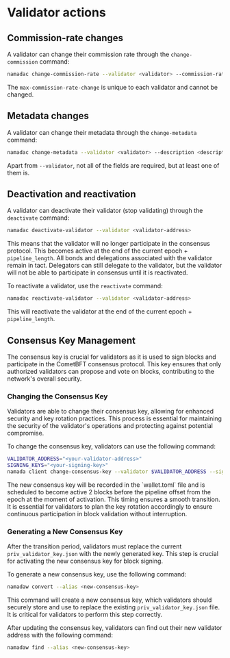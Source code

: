 
# Validator actions

## Commission-rate changes

A validator can change their commission rate through the `change-commission` command:

```bash copy
namadac change-commission-rate --validator <validator> --commission-rate <commission-rate>
```

The `max-commission-rate-change` is unique to each validator and cannot be changed.

## Metadata changes

A validator can change their metadata through the `change-metadata` command:

```bash copy
namadac change-metadata --validator <validator> --description <description> --email <email> --discord-handle <discord-handle> --website <website> --avatar <avatar>
```
Apart from `--validator`, not all of the fields are required, but at least one of them is.

## Deactivation and reactivation

A validator can deactivate their validator (stop validating) through the `deactivate` command:

```bash copy
namadac deactivate-validator --validator <validator-address>
```
This means that the validator will no longer participate in the consensus protocol. This becomes active at the end of the current epoch + `pipeline_length`. All bonds and delegations associated with the validator remain in tact. Delegators can still delegate to the validator, but the validator will not be able to participate in consensus until it is reactivated.

To reactivate a validator, use the `reactivate` command:

```bash copy
namadac reactivate-validator --validator <validator-address>
```
This will reactivate the validator at the end of the current epoch + `pipeline_length`.

## Consensus Key Management

The consensus key is crucial for validators as it is used to sign blocks and participate in the CometBFT consensus protocol. This key ensures that only authorized validators can propose and vote on blocks, contributing to the network's overall security.

### Changing the Consensus Key
Validators are able to change their consensus key, allowing for enhanced security and key rotation practices. This process is essential for maintaining the security of the validator's operations and protecting against potential compromise.

To change the consensus key, validators can use the following command:

```bash
VALIDATOR_ADDRESS="<your-validator-address>"
SIGNING_KEYS="<your-signing-key>"
namada client change-consensus-key --validator $VALIDATOR_ADDRESS --signing-keys $SIGNING_KEYS
```

<Callout type="info" emoji="🔑">
The new consensus key will be recorded in the `wallet.toml` file and is scheduled to become active 2 blocks before the pipeline offset from the epoch at the moment of activation. This timing ensures a smooth transition. It is essential for validators to plan the key rotation accordingly to ensure continuous participation in block validation without interruption.
</Callout>

### Generating a New Consensus Key
After the transition period, validators must replace the current `priv_validator_key.json` with the newly generated key. This step is crucial for activating the new consensus key for block signing.

To generate a new consensus key, use the following command:

```bash
namadaw convert --alias <new-consensus-key>
```

This command will create a new consensus key, which validators should securely store and use to replace the existing `priv_validator_key.json` file. It is critical for validators to perform this step correctly.

After updating the consensus key, validators can find out their new validator address with the following command:

```bash
namadaw find --alias <new-consensus-key>
```
